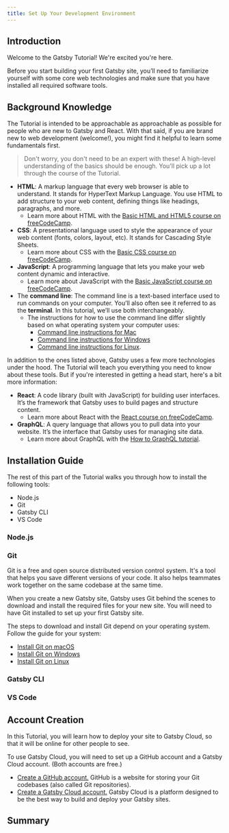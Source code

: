 ```yaml
---
title: Set Up Your Development Environment
---
```


## Introduction

Welcome to the Gatsby Tutorial! We're excited you're here.

Before you start building your first Gatsby site, you’ll need to familiarize yourself with some core web technologies and make sure that you have installed all required software tools.

## Background Knowledge

The Tutorial is intended to be approachable as approachable as possible for people who are new to Gatsby and React. With that said, if you are brand new to web development (welcome!), you might find it helpful to learn some fundamentals first.

> Don't worry, you don't need to be an expert with these! A high-level understanding of the basics should be enough. You'll pick up a lot through the course of the Tutorial.

* **HTML**: A markup language that every web browser is able to understand. It stands for HyperText Markup Language. You use HTML to add structure to your web content, defining things like headings, paragraphs, and more.
    * Learn more about HTML with the [Basic HTML and HTML5 course on freeCodeCamp](https://www.freecodecamp.org/learn/responsive-web-design/#basic-html-and-html5).
* **CSS**: A presentational language used to style the appearance of your web content (fonts, colors, layout, etc). It stands for Cascading Style Sheets.
    * Learn more about CSS with the [Basic CSS course on freeCodeCamp](https://www.freecodecamp.org/learn/responsive-web-design/#basic-css).
* **JavaScript**: A programming language that lets you make your web content dynamic and interactive.
    * Learn more about JavaScript with the [Basic JavaScript course on freeCodeCamp](https://www.freecodecamp.org/learn/javascript-algorithms-and-data-structures/#basic-javascript).
* The **command line**: The command line is a text-based interface used to run commands on your computer. You’ll also often see it referred to as the **terminal**. In this tutorial, we’ll use both interchangeably.
    * The instructions for how to use the command line differ slightly based on what operating system your computer uses:
        * [Command line instructions for Mac](https://www.macworld.co.uk/feature/mac-software/how-use-terminal-on-mac-3608274/)
        * [Command line instructions for Windows](https://www.lifewire.com/how-to-open-command-prompt-2618089)
        * [Command line instructions for Linux](https://www.howtogeek.com/140679/beginner-geek-how-to-start-using-the-linux-terminal/).

In addition to the ones listed above, Gatsby uses a few more technologies under the hood. The Tutorial will teach you everything you need to know about these tools. But if you're interested in getting a head start, here's a bit more information:

* **React**: A code library (built with JavaScript) for building user interfaces. It’s the framework that Gatsby uses to build pages and structure content.
    * Learn more about React with the [React course on freeCodeCamp](https://www.freecodecamp.org/learn/front-end-libraries/#react).
* **GraphQL**: A query language that allows you to pull data into your website. It’s the interface that Gatsby uses for managing site data.
    * Learn more about GraphQL with the [How to GraphQL tutorial](https://www.howtographql.com/).


## Installation Guide

The rest of this part of the Tutorial walks you through how to install the following tools:

* Node.js
* Git
* Gatsby CLI
* VS Code

### Node.js

### Git

Git is a free and open source distributed version control system. It's a tool that helps you save different versions of your code. It also helps teammates work together on the same codebase at the same time.

When you create a new Gatsby site, Gatsby uses Git behind the scenes to download and install the required files for your new site. You will need to have Git installed to set up your first Gatsby site.

The steps to download and install Git depend on your operating system. Follow the guide for your system:

- [Install Git on macOS](https://www.atlassian.com/git/tutorials/install-git#mac-os-x)
- [Install Git on Windows](https://www.atlassian.com/git/tutorials/install-git#windows)
- [Install Git on Linux](https://www.atlassian.com/git/tutorials/install-git#linux)


### Gatsby CLI

### VS Code

## Account Creation

In this Tutorial, you will learn how to deploy your site to Gatsby Cloud, so that it will be online for other people to see.

To use Gatsby Cloud, you will need to set up a GitHub account and a Gatsby Cloud account. (Both accounts are free.)

* [Create a GitHub account.](https://github.com/join) GitHub is a website for storing your Git codebases (also called Git repositories).
* [Create a Gatsby Cloud account.](/dashboard/signup/) Gatsby Cloud is a platform designed to be the best way to build and deploy your Gatsby sites.

## Summary


